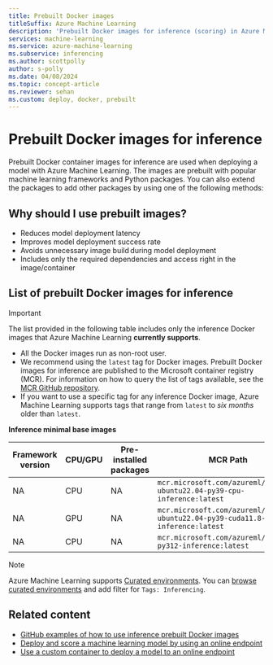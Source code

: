 ```yaml
---
title: Prebuilt Docker images
titleSuffix: Azure Machine Learning
description: 'Prebuilt Docker images for inference (scoring) in Azure Machine Learning'
services: machine-learning
ms.service: azure-machine-learning
ms.subservice: inferencing
ms.author: scottpolly
author: s-polly
ms.date: 04/08/2024
ms.topic: concept-article
ms.reviewer: sehan
ms.custom: deploy, docker, prebuilt
---
```


# Prebuilt Docker images for inference

Prebuilt Docker container images for inference are used when deploying a model with Azure Machine Learning.  The images are prebuilt with popular machine learning frameworks and Python packages. You can also extend the packages to add other packages by using one of the following methods:

## Why should I use prebuilt images?

* Reduces model deployment latency
* Improves model deployment success rate
* Avoids unnecessary image build during model deployment
* Includes only the required dependencies and access right in the image/container

## List of prebuilt Docker images for inference 

> [!IMPORTANT]
> The list provided in the following table includes only the inference Docker images that Azure Machine Learning **currently supports**.

* All the Docker images run as non-root user.
* We recommend using the `latest` tag for Docker images. Prebuilt Docker images for inference are published to the Microsoft container registry (MCR). For information on how to query the list of tags available, see the [MCR GitHub repository](https://github.com/microsoft/ContainerRegistry#browsing-mcr-content).
* If you want to use a specific tag for any inference Docker image, Azure Machine Learning supports tags that range from `latest` to *six months* older than `latest`.  

**Inference minimal base images**

Framework version | CPU/GPU | Pre-installed packages | MCR Path
 --- | --- | --- | --- |
NA | CPU | NA | `mcr.microsoft.com/azureml/minimal-ubuntu22.04-py39-cpu-inference:latest`
NA | GPU | NA | `mcr.microsoft.com/azureml/minimal-ubuntu22.04-py39-cuda11.8-gpu-inference:latest`
NA | CPU | NA | `mcr.microsoft.com/azureml/minimal-py312-inference:latest`

> [!NOTE]
> Azure Machine Learning supports [Curated environments](resource-curated-environments.md). You can [browse curated environments](how-to-manage-environments-in-studio.md#browse-curated-environments) and add filter for `Tags: Inferencing`.

## Related content

* [GitHub examples of how to use inference prebuilt Docker images](https://github.com/Azure/azureml-examples/tree/main/cli/endpoints/online/custom-container)
* [Deploy and score a machine learning model by using an online endpoint](how-to-deploy-online-endpoints.md)
* [Use a custom container to deploy a model to an online endpoint](how-to-deploy-custom-container.md)
